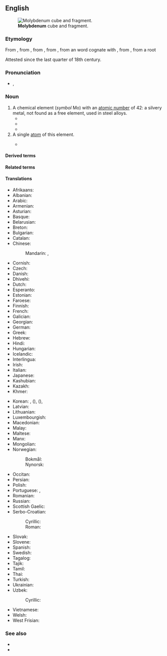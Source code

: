 ==English==
{{wikipedia}}
{{elements|en|Mo|niobium|Nb|technetium|Tc}}
[[File:Molybdenum_crystaline_fragment_and_1cm3_cube.jpg|thumb|'''Molybdenum''' cube and fragment.]]

===Etymology===
From {{bor|en|NL.|molybdaenum}}, from {{m|la|molybdaena|t=any of various substances resembling lead}}, from {{der|en|grc|μολύβδαινα|t=a [[plummet]], piece of lead}}, from {{m|grc|μόλυβδος|t=lead; graphite}}, from an {{der|en|ine-ana|-}} word cognate with {{cog|xld|𐤪𐤠𐤭𐤦𐤥𐤣𐤠|t=dark}}, from {{der|en|ine-pro||*morkʷ-iyo-}}, from a root {{m|ine-pro|*morkʷ-||dark}}

Attested since the last quarter of 18th century.

===Pronunciation===
* {{enPR|məlĭb'dĭnəm}}, {{IPA|en|/məˈlɪbdɪnəm/}}

===Noun===
{{en-noun|~|s|molybdena}}

# A chemical element (''symbol'' Mo) with an [[atomic number]] of 42: a silvery metal, not found as a free element, used in steel alloys.
#* {{quote-book|en|year=1803|chapter=Of Metals|editor={{w|George Gleig}}|title=Supplement to the Third Edition of the {{w|Encyclopædia Britannica}}, or, A Dictionary of Arts, Sciences, and Miscellaneous Literature|volume=I|edition=2nd|page=225|pageurl=https://archive.org/stream/encbritannicasup01macf#page/225|passage=The metals at preſent amount to 21 ; only 11 of which were known before the year 1730. Their names are gold, ſilver, platinum, mercury, copper, iron, tin, lead, zinc, antimony, biſmuth, arſenic, cobalt, nickel, manganeſe, tungſten, '''molybdenum,''' uranium, tellurium, titanium, chromum.}}
#* {{quote-book|en|year=1928|author=Lawrence R. Bourne
|title=Well Tackled!
|chapter=4|url=http://openlibrary.org/works/OL5387037W
|passage=Technical terms like ferrite, perlite, graphite, and hardenite were bandied to and fro, and when Paget glibly brought out such a rare exotic as ferro-'''molybdenum''', Benson forgot that he was a master ship-builder,&nbsp;[…]}}
#* {{quote-journal|en|year=1990|author=Arthur J. Conacher|title=Salt of the Earth|journal=Environment|volume=32|number=6|url=https://search.proquest.com/docview/224040186|page=40|passage=At pH levels below 5, wheat yields may be low, '''molybdenum''' may become unavailable to plants, and other trace elements may be concentrated to toxic levels.}}
# A single [[atom]] of this element.
#: {{ux|en|a quadruple bond between '''molybdenums'''}}
#* {{quote-book|en|year=2007|author=Peter Day|title=Molecules into Materials: Case Studies in Materials Chemistry—Mixed Valency, Magnetism and Superconductivity|page=233|pageurl=https://books.google.com/books?id=_wxhDQAAQBAJ&pg=PA233|passage=Thus in M<sub>4</sub>O<sub>11</sub>, for example, ¾ of the '''molybdenums''' are [[octahedrally]] connected and ¼ are [[tetrahedrally]] coordinated and, furthermore, the formula is compatible with the existence of one Mo(IV) for every three Mo(VI), so at first glance the compound might appear to be a class I mixed valence system.}}

====Derived terms====
{{col4|en
|ferromolybdenum
|moly
|molybdate
|molybdenated
|molybdenian
|molybdenum blue
|molybdenum carbonyl
|molybdenum chloride
|[[molybdenum disulfide]], [[molybdenum disulphide]]
|molybdenum hexacarbonyl
|molybdenum orange
|molybdenum oxide
|[[molybdenum sulfide]], [[molybdenum sulphide]]
|molybdenum trioxide
|molybdian
|molybdo-
}}

====Related terms====
{{col3|en
|molybdena
|molybdenite
|molybdic
|molybdite
|molybdous
}}

====Translations====
{{trans-top|chemical element}}
* Afrikaans: {{t+|af|molibdeen}}
* Albanian: {{t+|sq|molibden|?}}
* Arabic: {{t|ar|مُولِيبْدِينُوم|m|tr=mulibdinum}}
* Armenian: {{t+|hy|մոլիբդեն}}
* Asturian: {{t|ast|molibdenu|m}}
* Basque: {{t|eu|molibdenoa}}
* Belarusian: {{t|be|малібдэ́н|m}}
* Breton: {{t|br|molibden|?}}
* Bulgarian: {{t|bg|моли́бден|m}}
* Catalan: {{t+|ca|molibdè|m}}
* Chinese:
*: Mandarin: {{t+|cmn|鉬}}, {{t+|cmn|钼|tr=mù}}
* Cornish: {{t|kw|molybdenum|?}}
* Czech: {{t+|cs|molybden|m}}
* Danish: {{t+|da|molybdæn|n}}
* Dhivehi: {{t-needed|dv}}
* Dutch: {{t+|nl|molybdeen|n}}
* Esperanto: {{t+|eo|molibdeno}}
* Estonian: {{t+|et|molübdeen}}
* Faroese: {{t|fo|molybden|n}}
* Finnish: {{t+|fi|molybdeeni}}
* French: {{t+|fr|molybdène|m}}
* Galician: {{t+|gl|molibdeno|m}}
* Georgian: {{t|ka|მოლიბდენი}}
* German: {{t+|de|Molybdän|n}}
* Greek: {{t+|el|μολυβδένιο|n}}
* Hebrew: {{t+|he|מוליבדן|m|tr=molibdén}}
* Hindi: {{t|hi|संवर्णातु|?}}
* Hungarian: {{t+|hu|molibdén}}
* Icelandic: {{t+|is|mólýbden|n}}
* Interlingua: {{t|ia|molybdeno}}
* Irish: {{t+|ga|molaibdéineam|m}}
* Italian: {{t+|it|molibdeno|m}}
* Japanese: {{t+|ja|モリブデン|tr=moribuden}}
* Kashubian: {{t|csb|molibdén|?}}
* Kazakh: {{t+|kk|молибден}}
* Khmer: {{t|km|ម៉ូលីបដែន}}
{{trans-mid}}
* Korean: {{t+|ko|몰리브덴}}, {{t|ko|수연}} ({{t|ko|水鉛}}), {{t|ko|휘수연정광}} ({{t|ko|輝水鉛精鑛}}), {{t|ko|몰리브데넘}}
* Latvian: {{t|lv|molibdens|m}}
* Lithuanian: {{t+|lt|molibdenas|m}}
* Luxembourgish: {{t|lb|Molybdän|?}}
* Macedonian: {{t|mk|молибде́н|m}}
* Malay: {{t|ms|molibdenum}}
* Maltese: {{t|mt|molibdenu|?}}
* Manx: {{t|gv|molybdenum|?}}
* Mongolian: {{t|mn|молибден}}
* Norwegian:
*: Bokmål: {{t|nb|molybden|n}}
*: Nynorsk: {{t+|nn|molybden|m|n}}
* Occitan: {{t|oc|molibdèn|m}}
* Persian: {{t-needed|fa}}
* Polish: {{t+|pl|molibden|m}}
* Portuguese: {{t+|pt|molibdénio|m}} {{qualifier|Portugal}}, {{t+|pt|molibdênio|m}} {{qualifier|Brazil}}
* Romanian: {{t+|ro|molibden|n}}
* Russian: {{t+|ru|молибде́н|m|tr=molibdɛ́n}}
* Scottish Gaelic: {{t|gd|molaibdeanam|?}}
* Serbo-Croatian:
*: Cyrillic: {{t|sh|мо̀либден|m}}
*: Roman: {{t+|sh|mòlibden|m}}
* Slovak: {{t+|sk|molybdén|m}}
* Slovene: {{t+|sl|molibden|m}}
* Spanish: {{t+|es|molibdeno|m}}
* Swedish: {{t+|sv|molybden|n}}
* Tagalog: {{t|tl|molibdeno}}
* Tajik: {{t|tg|молибден}}
* Tamil: {{t|ta|போன்றீயம்}}
* Thai: {{t|th|โมลิบดีนัม}}
* Turkish: {{t+|tr|molibden}}
* Ukrainian: {{t|uk|молібде́н|m}}
* Uzbek: {{t+|uz|molibden}}
*: Cyrillic: {{t+|uz|молибден}}
* Vietnamese: {{t|vi|molypđen}}
* Welsh: {{t+|cy|molybdenwm|?}}
* West Frisian: {{t|fy|molybdeen|?}}
{{trans-bottom}}

===See also===
* {{l|en|powellite}}
* {{l|en|wulfenite}}